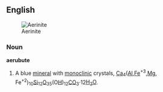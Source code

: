 ==English==
[[Image:Aerinite2.jpg|thumb|Aerinite]]

===Noun===
'''aerubute'''
# {{mineralogy}} A blue [[mineral]] with [[monoclinic]] crystals, [[calcium|Ca]]<sub>4</sub>([[aluminum|Al]],[[iron|Fe]]<sup>+3</sup>,[[magnesium|Mg]], Fe<sup>+2</sup>)<sub>10</sub>[[silicon|Si]]<sub>12</sub>[[oxygen|O]]<sub>35</sub>(O[[hydrogen|H]])<sub>12</sub>[[carbon|C]]O<sub>3</sub>·12[[water|H<sub>2</sub>O]].